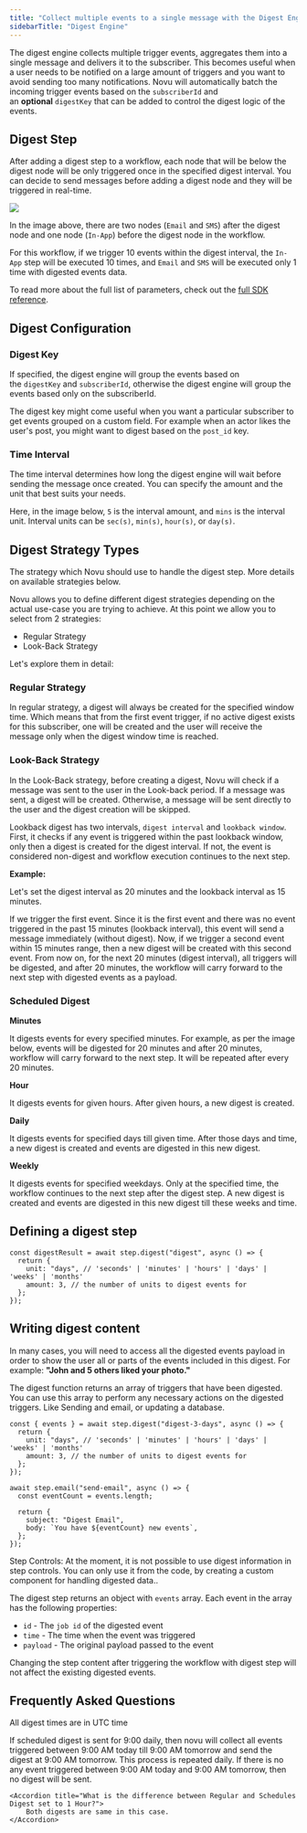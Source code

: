 ```yaml
---
title: "Collect multiple events to a single message with the Digest Engine"
sidebarTitle: "Digest Engine"
---
```


The digest engine collects multiple trigger events, aggregates them into a single message and delivers it to the subscriber.
This becomes useful when a user needs to be notified on a large amount of triggers and you want to avoid sending too many notifications. Novu will automatically batch the incoming trigger events based on the `subscriberId` and an **optional** `digestKey` that can be added to control the digest logic of the events.

## Digest Step

After adding a digest step to a workflow, each node that will be below the digest node will be only triggered once in the specified digest interval.
You can decide to send messages before adding a digest node and they will be triggered in real-time.

<Frame caption="Digest Nodes">
  <img src="https://github.com/novuhq/docs/assets/2946769/3fa668ea-0f94-49f9-9784-211db64a7a36" />
</Frame>

In the image above, there are two nodes (`Email` and `SMS`) after the digest node and one node (`In-App`) before the digest node in the workflow.

For this workflow, if we trigger 10 events within the digest interval, the `In-App` step will be executed 10 times, and `Email` and `SMS` will be executed only 1 time with digested events data.

To read more about the full list of parameters, check out the [full SDK reference](/sdks/framework/typescript/steps/digest).

## Digest Configuration

### Digest Key

If specified, the digest engine will group the events based on the `digestKey` and `subscriberId`, otherwise the digest engine will group the events based only on the subscriberId.

The digest key might come useful when you want a particular subscriber to get events grouped on a custom field. For example when an actor likes the user's post, you might want to digest based on the `post_id` key.

### Time Interval

The time interval determines how long the digest engine will wait before sending the message once created. You can specify the amount and the unit that best suits your needs.

Here, in the image below, `5` is the interval amount, and `mins` is the interval unit. Interval units can be `sec(s)`, `min(s)`, `hour(s)`, or `day(s)`.

## Digest Strategy Types

The strategy which Novu should use to handle the digest step. More details on available strategies below.

Novu allows you to define different digest strategies depending on the actual use-case you are trying to achieve. At this point we allow you to select from 2 strategies:

- Regular Strategy
- Look-Back Strategy

Let's explore them in detail:

### Regular Strategy

In regular strategy, a digest will always be created for the specified window time. Which means that from the first event trigger, if no active digest exists for this subscriber, one will be created and the user will receive the message only when the digest window time is reached.

### Look-Back Strategy

In the Look-Back strategy, before creating a digest, Novu will check if a message was sent to the user in the Look-back period. If a message was sent, a digest will be created. Otherwise, a message will be sent directly to the user and the digest creation will be skipped.

Lookback digest has two intervals, `digest interval` and `lookback window`. First, it checks if any event is triggered within the past lookback window, only then a digest is created for the digest interval. If not, the event is considered non-digest and workflow execution continues to the next step.

**Example:**

Let's set the digest interval as 20 minutes and the lookback interval as 15 minutes.

If we trigger the first event. Since it is the first event and there was no event triggered in the past 15 minutes (lookback interval), this event will send a message immediately (without digest).
Now, if we trigger a second event within 15 minutes range, then a new digest will be created with this second event. From now on, for the next 20 minutes (digest interval), all triggers will be digested, and after 20 minutes, the workflow will carry forward to the next step with digested events as a payload.

### Scheduled Digest

**Minutes**

It digests events for every specified minutes. For example, as per the image below, events will be digested for 20 minutes and after 20 minutes, workflow will carry forward to the next step. It will be repeated after every 20 minutes.

**Hour**

It digests events for given hours. After given hours, a new digest is created.

**Daily**

It digests events for specified days till given time. After those days and time, a new digest is created and events are digested in this new digest.

**Weekly**

It digests events for specified weekdays. Only at the specified time, the workflow continues to the next step after the digest step. A new digest is created and events are digested in this new digest till these weeks and time.

## Defining a digest step

```tsx
const digestResult = await step.digest("digest", async () => {
  return {
    unit: "days", // 'seconds' | 'minutes' | 'hours' | 'days' | 'weeks' | 'months'
    amount: 3, // the number of units to digest events for
  };
});
```

## Writing digest content

In many cases, you will need to access all the digested events payload in order to show the user all or parts of the events included in this digest. For example: **"John and 5 others liked your photo."**

The digest function returns an array of triggers that have been digested.
You can use this array to perform any necessary actions on the digested triggers. Like Sending and email, or updating a database.

```tsx
const { events } = await step.digest("digest-3-days", async () => {
  return {
    unit: "days", // 'seconds' | 'minutes' | 'hours' | 'days' | 'weeks' | 'months'
    amount: 3, // the number of units to digest events for
  };
});

await step.email("send-email", async () => {
  const eventCount = events.length;

  return {
    subject: "Digest Email",
    body: `You have ${eventCount} new events`,
  };
});
```

<Info>Step Controls: At the moment, it is not possible to use digest information in step controls. You can only use it from the code, by creating a custom component for handling digested data..</Info>


The digest step returns an object with `events` array. Each event in the array has the following properties:

- `id` - The `job id` of the digested event
- `time` - The time when the event was triggered
- `payload` - The original payload passed to the event

<Info>Changing the step content after triggering the workflow with digest step will not affect the existing digested events.</Info>

## Frequently Asked Questions

<Note>All digest times are in UTC time</Note>

<AccordionGroup>
    <Accordion title="If scheduled digest is set for 9:00 AM daily then will the digest be sent at 9:00 AM every day without any event triggered?">
        If scheduled digest is sent for 9:00 daily, then novu will collect all events triggered between 9:00 AM today till 9:00 AM tomorrow and send the digest at 9:00 AM tomorrow. This process is repeated daily. If there is no any event triggered between 9:00 AM today and 9:00 AM tomorrow, then no digest will be sent.
    </Accordion>

    <Accordion title="What is the difference between Regular and Schedules Digest set to 1 Hour?">
        Both digests are same in this case.
    </Accordion>

</AccordionGroup>

